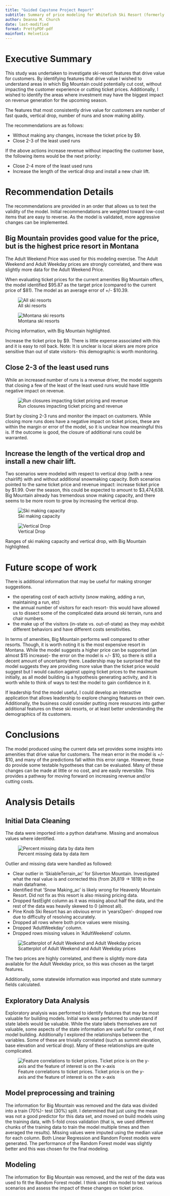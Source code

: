 ```yaml
---
title: "Guided Capstone Project Report"
subtitle: Summary of price modeling for Whitefish Ski Resort (formerly Big Mountain)
author: Deanna M. Church
date: last-modified
format: PrettyPDF-pdf
mainfont: Helvetica
---
```

# Executive Summary

This study was undertaken to investigate ski-resort features that drive value for customers. By identifying features that drive value I wished to understand areas in which Big Mountain could potentially cut cost, without impacting the customer experience or cutting ticket prices. Additionally, I wished to identify the areas where investment may have the biggest impact on revenue generation for the upcoming season. 

The features that most consistently drive value for customers are number of fast quads, vertical drop, number of nuns and snow making ability.

The recommendations are as follows: 

* Without making any changes, increase the ticket price by $9.
* Close 2-3 of the least used runs

If the above actions increase revenue without impacting the customer base, the following items would be the next priority:

* Close 2-4 more of the least used runs
* Increase the length of the vertical drop and install a new chair lift.

# Recommendation Details

The recommendations are provided in an order that allows us to test the validity of the model. Initial recommendations are weighted toward low-cost items that are easy to reverse. As the model is validated, more aggressive changes can be implemented. 

## Big Mountain provides good value for the price, but is the highest price resort in Montana

:::{.callout-note}
The Adult Weekend Price was used for this modeling exercise. The Adult Weekend and Adult Weekday prices are strongly correlated, and there was slightly more data for the Adult Weekend Price. 
:::

When evaluating ticket prices for the current amenities Big Mountain offers, the model identified $95.87 as the target price (compared to the current price of $81). The model as an average error of +/- $10.39.

::: {#fig-pricing layout-ncol=2}
![All ski resorts](images/AWPriceAllResorts.png)

![Montana ski resorts](images/AWPriceMontanaOnly.png)

Pricing information, with Big Mountain highlighted.
:::

:::{.callout-important title="Recommendation"}
Increase the ticket price by $9. There is little expense associated with this and it is easy to roll back. 
Note: It is unclear is local skiers are more price sensitive than out of state visitors- this demographic is worth monitoring. 
:::

## Close 2-3 of the least used runs

While an increased number of runs is a revenue driver, the model suggests that closing a few of the least of the least used runs would have little negative impact on revenue.

![Run closures impacting ticket pricing and revenue](images/NumberofRnsAndRevenue.png)

:::{.callout-important title="Recommendation"}
Start by closing 2-3 runs and monitor the impact on customers. While closing more runs does have a negative impact on ticket prices, these are within the margin or error of the model, so it is unclear how meaningful this is. If the outcome is good, the closure of additional runs could be warranted.
:::

## Increase the length of the vertical drop and install a new chair lift.

Two scenarios were modeled with respect to vertical drop (with a new chairlift) with and without additional snowmaking capacity. Both scenarios pointed to the same ticket price and revenue impact: increase ticket price by $1.99. Over the season, this could be expected to amount to $3,474,638. Big Mountain already has tremendous snow making capacity, and there seems to be more room to grow by increasing the vertical drop. 

::: {#fig-drop-snowmaking layout-ncol=2}
![Ski making capacity](images/SnowMakingCapacity.png)

![Vertical Drop](images/VerticalDrop.png)

Ranges of ski making capacity and vertical drop, with Big Mountain highlighted.
:::

# Future scope of work

There is additional information that may be useful for making stronger suggestions.

* the operating cost of each activity (snow making, adding a run, maintaining a run, etc)
* the annual number of visitors for each resort- this would have allowed us to dissect some of the complicated data around ski terrain, runs and chair numbers. 
* the make up of the visitors (in-state vs. out-of-state) as they may exhibit different behaviors and have different costs sensitivities. 

In terms of amenities, Big Mountain performs well compared to other resorts. Though, it is worth noting it is the most expensive resort in Montana. While the model suggests a higher price can be supported (an almost $15 increase)- the error on the model is +/- $10, so there is still a decent amount of uncertainty there. Leadership may be surprised that the model suggests they are providing more value than the ticket price would suggest but I would caution against upping ticket prices to the maximum initially, as all model building is a hypothesis generating activity, and it is worth while to think of ways to test the model to gain confidence in it. 

If leadership find the model useful, I could develop an interactive application that allows leadership to explore changing features on their own. Additionally, the business could consider putting more resources into gather additional features on these ski resorts, or at least better understanding the demographics of its customers. 

# Conclusions

The model produced using the current data set provides some insights into amenities that drive value for customers. The mean error in the model is +/- $10, and many of the predictions fall within this error range. However, these do provide some testable hypotheses that can be evaluated. Many of these changes can be made at little or no cost, and are easily reversible. This provides a pathway for moving forward on increasing revenue and/or cutting costs. 

# Analysis Details

## Initial Data Cleaning

The data were imported into a python dataframe. Missing and anomalous values where identified. 

![Percent missing data by data item](images/PercentMissingData.png)

Outlier and missing data were handled as followed:

* Clear outlier in 'SkiableTerrain_ac' for Silverton Mountain. Investigated what the real value is and corrected this (from 26,819 -> 1819) in the main dataframe.
* Identified that 'Snow Making_ac' is likely wrong for Heavenly Mountain Resort. Did not fix as this resort is also missing pricing data. 
* Dropped fastEight column as it was missing about half the data, and the rest of the data was heavily skewed to 0 (almost all).
* Pine Knob Ski Resort has an obvious error in 'yearsOpen'- dropped row due to difficulty of resolving accurately. 
* Dropped all rows where both price values were missing.
* Dropped 'AdultWeekday' column.
* Dropped rows missing values in 'AdultWeekend' column.

![Scatterplot of Adult Weekend and Adult Weekday prices](images/adultWeekendvsAdultWeekday.png)

The two prices are highly correlated, and there is slightly more data available for the Adult Weekday price, so this was chosen as the target features. 

Additionally, some statewide information was imported and state summary fields calculated. 

## Exploratory Data Analysis

Exploratory analysis was performed to identify features that may be most valuable for building models. Initial work was performed to understand if state labels would be valuable. While the state labels themselves are not valuable, some aspects of the state information are useful for context, if not model building. Additionally I explored the relationships between the variables. Some of these are trivially correlated (such as summit elevation, base elevation and vertical drop). Many of these relationships are quite complicated.

![Feature correlations to ticket prices. Ticket price is on the y-axis and the feature of interest is on the x-axis](images/Feature2TicketPriceCorrelations.png)

## Model preprocessing and training

The information for Big Mountain was removed and the data was divided into a train (70%)- test (30%) split. I determined that just using the mean was not a good predictor for this data set, and moved on build models using the training data, with 5-fold cross validation (that is, we used different chunks of the training data to train the model multiple times and then averaged the results). Missing values were imputed using the median value for each column. Both Linear Regression and Random Forest models were generated. The performance of the Random Forest model was slightly better and this was chosen for the final modeling. 

## Modeling

The information for Big Mountain was removed, and the rest of the data was used to fit the Random Forest model. I think used this model to test various scenarios and assess the impact of these changes on ticket price. 